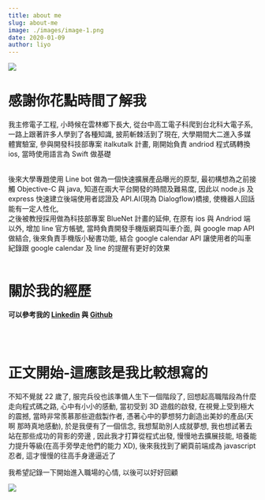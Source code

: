 ```yaml
---
title: about me
slug: about-me
image: ./images/image-1.png
date: 2020-01-09
author: liyo
---
```


![](images/shock.jpg)

# 感謝你花點時間了解我

我主修電子工程, 小時候在雲林鄉下長大, 從台中高工電子科爬到台北科大電子系, 一路上跟著許多人學到了各種知識, 披荊斬棘活到了現在, 大學期間大二進入多媒體實驗室, 參與開發科技部專案 italkutalk 計畫, 剛開始負責 andriod 程式碼轉換 ios, 當時使用語言為 Swift 做基礎

<br />
後來大學專題使用 Line bot 做為一個快速擴展產品曝光的原型, 最初構想為之前接觸 Objective-C 與 java, 知道在兩大平台開發的時間及難易度, 因此以 node.js 及 express 快速建立後端使用者認證及 API.AI(現為 Dialogflow)橋接, 使機器人回話能有一定人性化,
<br />
之後被教授採用做為科技部專案 BlueNet 計畫的延伸, 在原有 ios 與 Andriod 端以外, 增加 line 官方帳號, 當時負責開發手機版網頁叫車介面, 與 google map API 做結合, 後來負責手機版小秘書功能, 結合 google calendar API 讓使用者的叫車紀錄跟 google calendar 及 line 的提醒有更好的效果
<br />
<br />

# 關於我的經歷

**可以參考我的 [Linkedin](https://www.linkedin.com/in/liyo1242/) 與 [Github](https://github.com/liyo1242?tab=repositories)**

<br />
<br />

# 正文開始-這應該是我比較想寫的

不知不覺就 22 歲了, 服完兵役也該準備人生下一個階段了, 回想起高職階段為什麼走向程式碼之路, 心中有小小的感動, 當初受到 3D 遊戲的啟發, 在視覺上受到極大的震撼, 當時非常羨慕那些遊戲製作者, 憑著心中的夢想努力創造出美妙的產品(天啊 那時真地感動), 於是我便有了一個信念, 我想幫助別人成就夢想, 我也想試著去站在那些成功的背影的旁邊
, 因此我才打算從程式出發, 慢慢地去擴展技能, 培養能力提升等級(在高手旁學走他們的能力 XD), 後來我找到了網頁前端成為 javascript 忍者, 這才慢慢的往高手身邊逼近了

我希望記錄一下開始進入職場的心情, 以後可以好好回顧

![](images/ninja.jpg)
